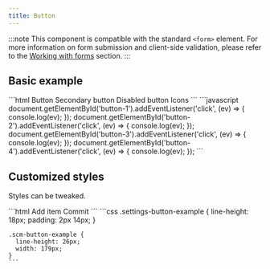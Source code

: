 ```yaml
---
title: Button
---
```




<Imports />
<PageSwitcher />

:::note
This component is compatible with the standard `<form>`
element. For more information on form submission and client-side validation,
please refer to the [Working with forms](/guides/working-with-forms)
section.
:::

## Basic example

<Demo>
  <BasicExample />
  <Fragment slot="html">
    ```html
    <vscode-button id="button-1">Button</vscode-button>
    <vscode-button id="button-2" secondary>Secondary button</vscode-button>
    <vscode-button id="button-3" disabled>Disabled button</vscode-button>
    <vscode-button id="button-4" icon="account" icon-after="chevron-right">Icons</vscode-button>
    ```
  </Fragment>
  <Fragment slot="js">
    ```javascript
    document.getElementById('button-1').addEventListener('click', (ev) => {
      console.log(ev);
    });
    document.getElementById('button-2').addEventListener('click', (ev) => {
      console.log(ev);
    });
    document.getElementById('button-3').addEventListener('click', (ev) => {
      console.log(ev);
    });
    document.getElementById('button-4').addEventListener('click', (ev) => {
      console.log(ev);
    });
    ```
  </Fragment>
</Demo>

## Customized styles

Styles can be tweaked.

<Demo>
  <CustomizedStyles />
  <Fragment slot="html">
    ```html
    <vscode-button class="settings-button-example">Add item</vscode-button>
    <vscode-button class="scm-button-example" icon="check">Commit</vscode-button>
    ```
  </Fragment>
  <Fragment slot="css">
    ```css
    .settings-button-example {
      line-height: 18px;
      padding: 2px 14px;
    }

    .scm-button-example {
      line-height: 26px;
      width: 179px;
    }
    ```
  </Fragment>
</Demo>
